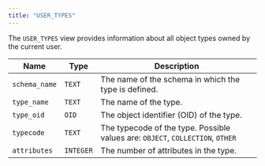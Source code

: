 ```yaml
---
title: "USER_TYPES"
---
```


<div id="user_types" class="registered_link"></div>

The `USER_TYPES` view provides information about all object types owned by the current user.

| Name          | Type      | Description                                                                    |
| ------------- | --------- | ------------------------------------------------------------------------------ |
| `schema_name` | `TEXT`    | The name of the schema in which the type is defined.                           |
| `type_name`   | `TEXT`    | The name of the type.                                                          |
| `type_oid`    | `OID`     | The object identifier (OID) of the type.                                       |
| `typecode`    | `TEXT`    | The typecode of the type. Possible values are: `OBJECT`, `COLLECTION`, `OTHER` |
| `attributes`  | `INTEGER` | The number of attributes in the type.                                          |
